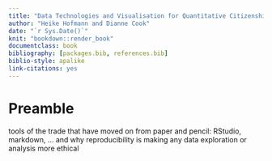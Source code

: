 ```yaml
--- 
title: "Data Technologies and Visualisation for Quantitative Citizenship"
author: "Heike Hofmann and Dianne Cook"
date: "`r Sys.Date()`"
knit: "bookdown::render_book"
documentclass: book
bibliography: [packages.bib, references.bib]
biblio-style: apalike
link-citations: yes
---
```


# Preamble


tools of the trade that have moved on from paper and pencil: RStudio, markdown, ... and why reproducibility is making any data exploration or  analysis more ethical

